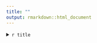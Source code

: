 ```yaml
---
title: ""
output: rmarkdown::html_document
---
```


<div class="note" markdown="1">
<details>
  <summary class="note-header" markdown="1">
    `r title`<i class="fas fa-info-circle"></i>
  </summary>
    <p class="note-details">
      `r body`
    </p>
  </details>
</div>
